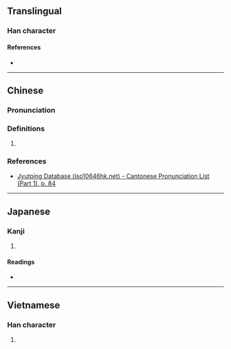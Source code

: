{{character info}}
==Translingual==

===Han character===
{{Han char|rn=30|rad=口|as=14|sn=17|four=|canj=RGNI|ids=⿰口壽}}

====References====
* {{Han ref|kx=0212.050|dkj=04470|dj=0434.390|hdz=10695.110|uh=568B|ud=22155}}

----

==Chinese==
{{zh-forms}}

===Pronunciation===
{{zh-pron
|m=chóu
|c=cau4
|mc=y
|oc=y
|cat=
}}

===Definitions===
{{zh-hanzi}}

# {{rfdef|zh|sort=口14}}

===References===
* [http://www.iso10646hk.net/jp/document/download.jsp Jyutping Database (iso10646hk.net) - Cantonese Pronunciation List (Part 1), p. 84]

----

==Japanese==

===Kanji===
{{ja-kanji|grade=|rs=口14}}

# {{rfdef|ja|sort=口14}}

====Readings====
* {{ja-readings|on=[[ちゅう]] (chū), [[ちゅ]] (chu)|kun=[[たれ]] (tare), [[のろう]] (norou)}}

----

==Vietnamese==

===Han character===
{{vi-hantu|[[trù]]|rs=口14}}

# {{rfdef|vi|sort=口14}}